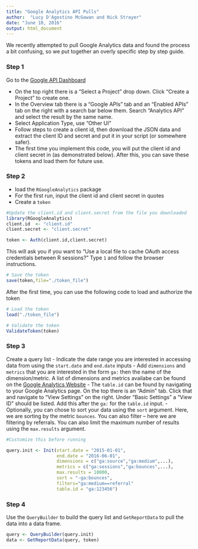 ```yaml
---
title: "Google Analytics API Pulls"
author:  "Lucy D'Agostino McGowan and Nick Strayer"
date: "June 10, 2016"
output: html_document
---
```


We recently attempted to pull Google Analytics data and found the process a bit confusing, so we put together an overly specific step by step guide.

### Step 1

Go to the [Google API Dashboard](https://console.developers.google.com/apis/dashboard) 

- On the top right there is a "Select a Project" drop down. Click "Create a Project" to create one.
- In the Overview tab there is a "Google APIs" tab and an "Enabled APIs" tab on the right with a search bar below them. Search "Analytics API" and select the result by the same name.
- Select Application Type, use "Other UI"
- Follow steps to create a client id, then download the JSON data and extract the client ID and secret and put it in your script (or somewhere safer). 
- The first time you implement this code, you will put the client id and client secret in (as demonstrated below). After this, you can save these tokens and load them for future use.

### Step 2
- load the `RGoogleAnalytics` package
- For the first run, input the client id and client secret in quotes
- Create a `token`
```r
#Update the client.id and client.secret from the file you downloaded
library(RGoogleAnalytics)
client.id  <- "client.id"
client.secret <- "client.secret"

token <- Auth(client.id,client.secret)
```

This will ask you if you want to "Use a local file to cache OAuth access credentials between R sessions?" Type `1` and follow the browser instructions. 

```r
# Save the token
save(token,file="./token_file")
```
After the first time, you can use the following code to load and authorize the token
```r
# Load the token
load("./token_file")

# Validate the token
ValidateToken(token)
```
### Step 3
Create a query list
- Indicate the date range you are interested in accessing data from using the `start.date` and `end.date` inputs
- Add `dimensions` and `metrics` that you are interested in the form `ga:` then the name of the dimension/metric. A list of dimensions and metrics availabe can be found on the [Google Analytics Website](https://developers.google.com/analytics/devguides/reporting/core/dimsmets)
- The `table.id` can be found by navigating to your Google Analytics page. On the top there is an "Admin" tab. Click that and navigate to "View Settings" on the right. Under "Basic Settings" a "View ID" should be listed. Add this after the `ga:` for the `table.id` input. 
- Optionally, you can chose to sort your data using the `sort` argument. Here, we are sorting by the metric `bounces`. You can also filter -- here we are filtering by referrals. You can also limit the maximum number of results using the `max.results` argument.
```r
#Customize this before running

query.init <- Init(start.date = "2015-01-01",
                   end.date = "2016-06-01",
                   dimensions = c("ga:source","ga:medium",...),
                   metrics = c("ga:sessions","ga:bounces",...),
                   max.results = 10000,
                   sort = "-ga:bounces",
                   filters="ga:medium==referral"
                   table.id = "ga:123456")
```
### Step 4
Use the `QueryBuilder` to build the query list and `GetReportData` to pull the data into a data frame.
```r
query <- QueryBuilder(query.init)
data <- GetReportData(query, token)
```
